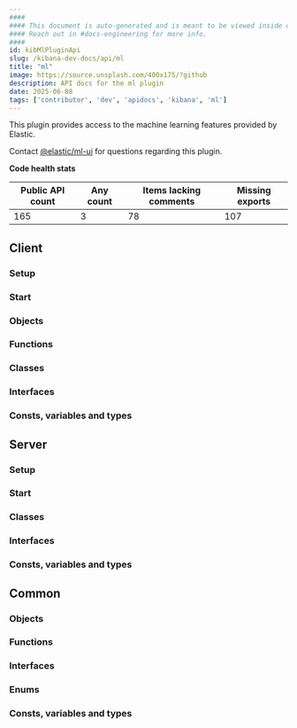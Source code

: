 ```yaml
---
####
#### This document is auto-generated and is meant to be viewed inside our experimental, new docs system.
#### Reach out in #docs-engineering for more info.
####
id: kibMlPluginApi
slug: /kibana-dev-docs/api/ml
title: "ml"
image: https://source.unsplash.com/400x175/?github
description: API docs for the ml plugin
date: 2025-06-08
tags: ['contributor', 'dev', 'apidocs', 'kibana', 'ml']
---
```


This plugin provides access to the machine learning features provided by Elastic.

Contact [@elastic/ml-ui](https://github.com/orgs/elastic/teams/ml-ui) for questions regarding this plugin.

**Code health stats**

| Public API count  | Any count | Items lacking comments | Missing exports |
|-------------------|-----------|------------------------|-----------------|
| 165 | 3 | 78 | 107 |

## Client

### Setup
<DocDefinitionList data={[mlObj.client.setup]}/>

### Start
<DocDefinitionList data={[mlObj.client.start]}/>

### Objects
<DocDefinitionList data={mlObj.client.objects}/>

### Functions
<DocDefinitionList data={mlObj.client.functions}/>

### Classes
<DocDefinitionList data={mlObj.client.classes}/>

### Interfaces
<DocDefinitionList data={mlObj.client.interfaces}/>

### Consts, variables and types
<DocDefinitionList data={mlObj.client.misc}/>

## Server

### Setup
<DocDefinitionList data={[mlObj.server.setup]}/>

### Start
<DocDefinitionList data={[mlObj.server.start]}/>

### Classes
<DocDefinitionList data={mlObj.server.classes}/>

### Interfaces
<DocDefinitionList data={mlObj.server.interfaces}/>

### Consts, variables and types
<DocDefinitionList data={mlObj.server.misc}/>

## Common

### Objects
<DocDefinitionList data={mlObj.common.objects}/>

### Functions
<DocDefinitionList data={mlObj.common.functions}/>

### Interfaces
<DocDefinitionList data={mlObj.common.interfaces}/>

### Enums
<DocDefinitionList data={mlObj.common.enums}/>

### Consts, variables and types
<DocDefinitionList data={mlObj.common.misc}/>

